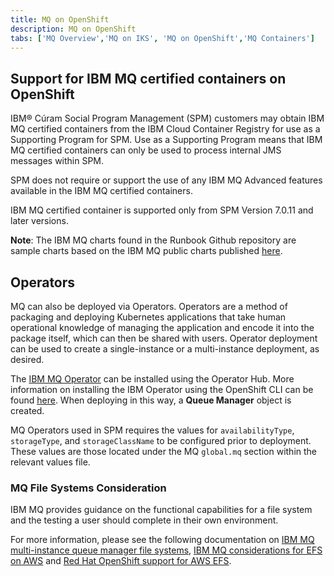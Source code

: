 ```yaml
---
title: MQ on OpenShift
description: MQ on OpenShift
tabs: ['MQ Overview','MQ on IKS', 'MQ on OpenShift','MQ Containers']
---
```


## Support for IBM MQ certified containers on OpenShift

IBM® Cúram Social Program Management (SPM) customers may obtain IBM MQ certified containers from the IBM Cloud Container Registry for use as a Supporting Program for SPM.
Use as a Supporting Program means that IBM MQ certified containers can only be used to process internal JMS messages within SPM.

SPM does not require or support the use of any IBM MQ Advanced features available in the IBM MQ certified containers.

IBM MQ certified container is supported only from SPM Version 7.0.11 and later versions.

<InlineNotification>

**Note**: The IBM MQ charts found in the Runbook Github repository are sample charts based on the IBM MQ public charts published [here](https://github.com/IBM/charts/tree/master/stable/ibm-mqadvanced-server-dev).

</InlineNotification>

## Operators

MQ can also be deployed via Operators. Operators are a method of packaging and deploying Kubernetes applications that take human operational knowledge of managing the application and encode it into the
package itself, which can then be shared with users. Operator deployment can be used to create a single-instance or a multi-instance deployment, as desired.

The [IBM MQ Operator](https://www.ibm.com/docs/en/ibm-mq/9.2?topic=containers-support-mq-operator) can be installed using the Operator Hub. More information on  installing the IBM Operator using the OpenShift CLI
can be found [here](https://www.ibm.com/docs/en/ibm-mq/9.1?topic=openshift-installing-mq-operator-using-cli).
When deploying in this way, a **Queue Manager** object is created.

MQ Operators used in SPM requires the values for `availabilityType`, `storageType`, and `storageClassName` to be configured prior to deployment.
These values are those located under the MQ `global.mq` section within the relevant values file.

### MQ File Systems Consideration

IBM MQ provides guidance on the functional capabilities for a file system and the testing a user should complete in their own environment.

For more information, please see the following documentation on [IBM MQ multi-instance queue manager file systems](https://www.ibm.com/support/pages/testing-statement-ibm-mq-multi-instance-queue-manager-file-systems),
[IBM MQ considerations for EFS on AWS](https://www.ibm.com/support/pages/ibm-mq-considerations-efs-aws) and
[Red Hat OpenShift support for AWS EFS](https://access.redhat.com/solutions/4591701).
